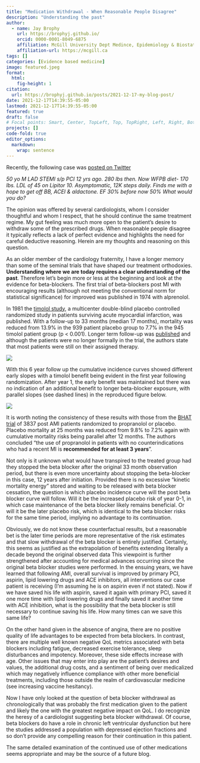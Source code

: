 ```yaml
---
title: "Medication Withdrawal - When Reasonable People Disagree"
description: "Understanding the past"
author:
  - name: Jay Brophy
    url: https://brophyj.github.io/
    orcid: 0000-0001-8049-6875
    affiliation: McGill University Dept Medince, Epidemiology & Biostatistics
    affiliation-url: https://mcgill.ca 
tags: []
categories: [Evidence based medicine]
image: featured.jpeg
format: 
  html:
    fig-height: 1
citation: 
  url: https://brophyj.github.io/posts/2021-12-17-my-blog-post/ 
date: 2021-12-17T14:39:55-05:00
lastmod: 2021-12-17T14:39:55-05:00
featured: true
draft: false
# Focal points: Smart, Center, TopLeft, Top, TopRight, Left, Right, BottomLeft, Bottom, BottomRight.
projects: []
code-fold: true
editor_options: 
  markdown: 
    wrap: sentence
---
```


 
  Recently, the following case was [posted on Twitter](https://twitter.com/purviparwani/status/1470928298343485441)        

*50 yo M LAD STEMI s/p PCI 12 yrs ago. 280 lbs then. Now WFPB diet- 170 lbs. LDL of 45 on Lipitor 10. Asymptomatic, 12K steps daily. Finds me with a hope to get off BB, ACEI & aldactone. EF 30% before now 50% What would you do?*      
  
  
  The opinion was offered by several cardiologists, whom I consider thoughtful and whom I respect, that he should continue the same treatment regime. My gut feeling was much more open to the patient’s desire to withdraw some of the prescribed drugs. When reasonable people disagree it typically reflects a lack of perfect evidence and highlights the need for careful deductive reasoning. Herein are my thoughts and reasoning on this question.          

As an older member of the cardiology fraternity, I have a longer memory than some of the seminal trials that have shaped our treatment orthodoxies. **Understanding where we are today requires a clear understanding of the past**. Therefore let’s begin more or less at the beginning and look at the evidence for beta-blockers. The first trial of beta-blockers post MI with encouraging results (although not meeting the conventional norm for statistical significance) for improved was published in 1974 with alprenolol.      

In 1981 the [timolol study](https://pubmed.ncbi.nlm.nih.gov/7010157/), a multicenter double-blind placebo controlled randomized study in patients surviving acute myocardial infarction, was published. With a follow-up to 33 months (median 17 months), mortality was reduced from 13.9% in the 939 patient placebo group to 7.7% in the 945 timolol patient group (p < 0.001).  Longer term follow-up was [published](https://pubmed.ncbi.nlm.nih.gov/2864634/) and although the patients were no longer formally in the trial, the authors state that most patients were still on their assigned therapy.      

![](timolol6.jpg)   

With this 6 year follow up the cumulative incidence curves showed different early slopes with a timolol benefit being evident in the first year following randomization. After year 1, the early benefit was maintained but there was no indication of an additional benefit to longer beta-blocker exposure, with parallel slopes (see dashed lines) in the reproduced figure below.

![](my_timolol.png)


It is worth noting the consistency of these results with those from the [BHAT trial](https://pubmed.ncbi.nlm.nih.gov/7038157/) of 3837 post AMI patients randomized to propranolol or placebo. Placebo mortality at 25 months was reduced from 9.8% to 7.2% again with cumulative mortality risks being parallel after 12 months. The authors concluded “the use of propranolol in patients with  no counterindications who had a recent MI is **recommended for at least 3 years**”.     

Not only is it unknown what would have transpired to the treated group had they stopped the beta blocker after the original 33 month observation period, but there is even more uncertainty about stopping the beta-blocker in this case, 12 years after initiation. Provided there is no excessive “kinetic mortality energy” stored and waiting to be released with beta blocker cessation, the question is which placebo incidence curve will the post beta blocker curve will follow. Will it be the increased placebo risk of year 0-1, in which case maintenance of the beta blocker likely remains beneficial. Or will it be the later placebo risk, which is identical to the beta blocker risks for the same time period, implying no advantage to its continuation.       

Obviously, we do not know these counterfactual results, but a reasonable bet is the later time periods are more representative of the risk estimates and that slow withdrawal of the beta blocker is entirely justified. Certainly, this seems as justified as the extrapolation of benefits extending literally a decade beyond the original observed data  This viewpoint is further strengthened after accounting for medical advances occurring since the original beta blocker studies were performed. In the ensuing years, we have learned that following AMI, overall survival is improved by primary PCI, aspirin, lipid lowering drugs and ACE inhibitors, all interventions our case patient is receiving (I’m assuming he is on aspirin even if not stated). Now if we have saved his life with aspirin, saved it again with primary PCI, saved it one more time with lipid lowering drugs and finally saved it another time with ACE inhibition, what is the possibility that the beta blocker is still necessary to continue saving his life. How many times can we save this same life?       
  
  On the other hand given in the absence of angina, there are no positive quality of life advantages to be expected from beta blockers. In contrast, there are multiple well known negative QoL metrics associated with beta blockers including fatigue, decreased exercise tolerance, sleep disturbances and impotency. Moreover, these side effects increase with age. Other issues that may enter into play are the patient’s desires and values, the additional drug costs, and a sentiment of being over medicalized which may negatively influence compliance with other more beneficial treatments, including those outside the realm of cardiovascular medicine (see increasing vaccine hesitancy).       

Now I have only looked at the question of beta blocker withdrawal as chronologically that was probably the first medication given to the patient and likely the one with the greatest negative impact on QoL. I do recognize the heresy of a cardiologist suggesting beta blocker withdrawal. Of course, beta blockers do have a role in chronic left ventricular dysfunction but here the studies addressed a population with depressed ejection fractions and so don’t provide any compelling reason for their continuation in this patient.      

The same detailed examination of the continued use of other medications seems appropriate and may be the source of a future blog.




